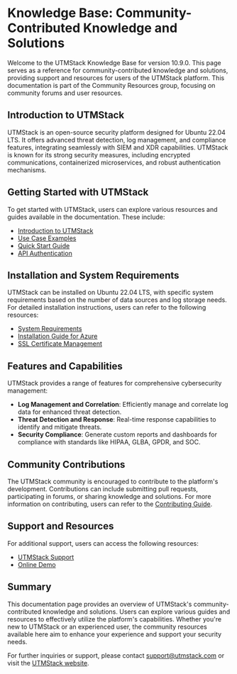 # Knowledge Base: Community-Contributed Knowledge and Solutions

Welcome to the UTMStack Knowledge Base for version 10.9.0. This page serves as a reference for community-contributed knowledge and solutions, providing support and resources for users of the UTMStack platform. This documentation is part of the Community Resources group, focusing on community forums and user resources.

## Introduction to UTMStack

UTMStack is an open-source security platform designed for Ubuntu 22.04 LTS. It offers advanced threat detection, log management, and compliance features, integrating seamlessly with SIEM and XDR capabilities. UTMStack is known for its strong security measures, including encrypted communications, containerized microservices, and robust authentication mechanisms.

## Getting Started with UTMStack

To get started with UTMStack, users can explore various resources and guides available in the documentation. These include:

- [Introduction to UTMStack](https://documentation.utmstack.com/v10/Getting%20started/introduction)
- [Use Case Examples](https://documentation.utmstack.com/v10/Getting%20started/use_case)
- [Quick Start Guide](https://documentation.utmstack.com/v10/Getting%20started/quick_start)
- [API Authentication](https://documentation.utmstack.com/v10/Getting%20started/api)

## Installation and System Requirements

UTMStack can be installed on Ubuntu 22.04 LTS, with specific system requirements based on the number of data sources and log storage needs. For detailed installation instructions, users can refer to the following resources:

- [System Requirements](https://documentation.utmstack.com/v10/Installation/system_requirements)
- [Installation Guide for Azure](https://documentation.utmstack.com/v10/Installation/guide_for_azure)
- [SSL Certificate Management](https://documentation.utmstack.com/v10/Installation/ssl_certificate)

## Features and Capabilities

UTMStack provides a range of features for comprehensive cybersecurity management:

- **Log Management and Correlation**: Efficiently manage and correlate log data for enhanced threat detection.
- **Threat Detection and Response**: Real-time response capabilities to identify and mitigate threats.
- **Security Compliance**: Generate custom reports and dashboards for compliance with standards like HIPAA, GLBA, GPDR, and SOC.

## Community Contributions

The UTMStack community is encouraged to contribute to the platform's development. Contributions can include submitting pull requests, participating in forums, or sharing knowledge and solutions. For more information on contributing, users can refer to the [Contributing Guide](CONTRIBUTING.md).

## Support and Resources

For additional support, users can access the following resources:

- [UTMStack Support](https://support.utmstack.com)
- [Online Demo](https://utmstack.com/demo)

## Summary

This documentation page provides an overview of UTMStack's community-contributed knowledge and solutions. Users can explore various guides and resources to effectively utilize the platform's capabilities. Whether you're new to UTMStack or an experienced user, the community resources available here aim to enhance your experience and support your security needs.

For further inquiries or support, please contact [support@utmstack.com](mailto:support@utmstack.com) or visit the [UTMStack website](https://utmstack.com).
